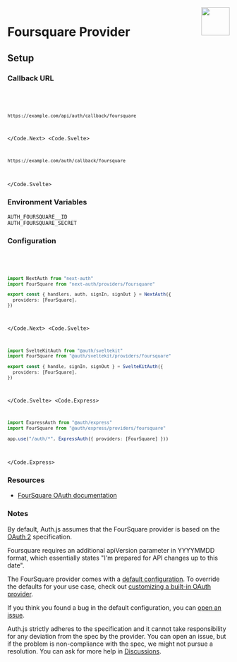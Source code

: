 
<img align="right" src="/img/providers/foursquare.svg" height="64" width="64" />

# Foursquare Provider

## Setup

### Callback URL

<Code>
  <Code.Next>

```bash
https://example.com/api/auth/callback/foursquare
```

  </Code.Next>
  <Code.Svelte>

```bash
https://example.com/auth/callback/foursquare
```

  </Code.Svelte>
</Code>

### Environment Variables

```
AUTH_FOURSQUARE__ID
AUTH_FOURSQUARE_SECRET
```

### Configuration

<Code>
  <Code.Next>

```ts filename="/auth.ts"
import NextAuth from "next-auth"
import FourSquare from "next-auth/providers/foursquare"

export const { handlers, auth, signIn, signOut } = NextAuth({
  providers: [FourSquare],
})
```

  </Code.Next>
  <Code.Svelte>

```ts filename="/src/auth.ts"
import SvelteKitAuth from "@auth/sveltekit"
import FourSquare from "@auth/sveltekit/providers/foursquare"

export const { handle, signIn, signOut } = SvelteKitAuth({
  providers: [FourSquare],
})
```

  </Code.Svelte>
  <Code.Express>

```ts filename="/src/app.ts"
import ExpressAuth from "@auth/express"
import FourSquare from "@auth/express/providers/foursquare"

app.use("/auth/*", ExpressAuth({ providers: [FourSquare] }))
```

  </Code.Express>
</Code>

### Resources

- [FourSquare OAuth documentation](https://developer.foursquare.com/docs/places-api/authentication/#web-applications)

### Notes

By default, Auth.js assumes that the FourSquare provider is
based on the [OAuth 2](https://www.rfc-editor.org/rfc/rfc6749.html) specification.

<Callout type="warning">
  Foursquare requires an additional apiVersion parameter in YYYYMMDD format,
  which essentially states "I'm prepared for API changes up to this date".
</Callout>

<Callout>

The FourSquare provider comes with a [default configuration](https://github.com/nextauthjs/next-auth/blob/main/packages/core/src/providers/foursquare.ts).
To override the defaults for your use case, check out [customizing a built-in OAuth provider](https://authjs.dev/guides/providers/custom-provider#override-default-options).

</Callout>

If you think you found a bug in the default configuration, you can [open an issue](https://authjs.dev/new/provider-issue).

Auth.js strictly adheres to the specification and it cannot take responsibility for any deviation from
the spec by the provider. You can open an issue, but if the problem is non-compliance with the spec,
we might not pursue a resolution. You can ask for more help in [Discussions](https://authjs.dev/new/github-discussions).

